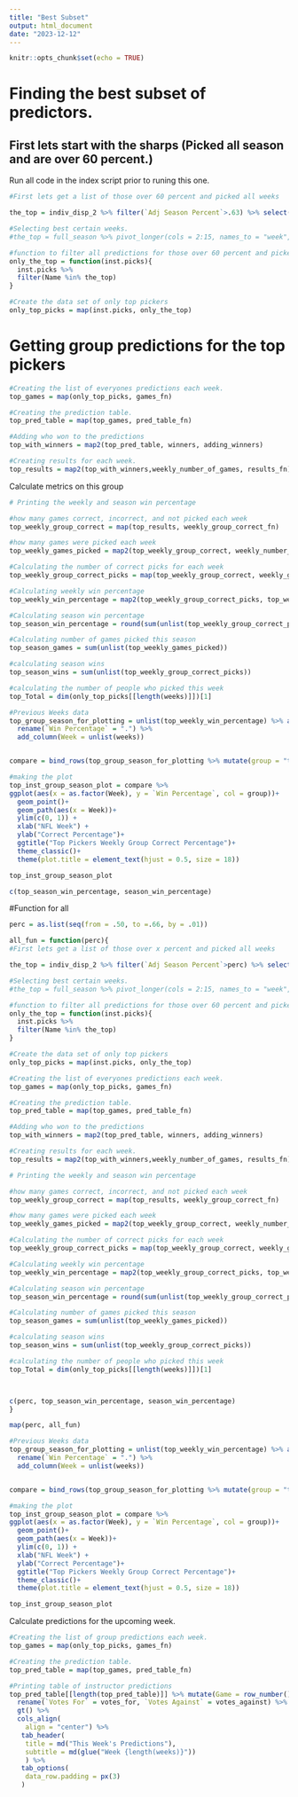 ```yaml
---
title: "Best Subset"
output: html_document
date: "2023-12-12"
---
```


```r
knitr::opts_chunk$set(echo = TRUE)
```

# Finding the best subset of predictors.

## First lets start with the sharps (Picked all season and are over 60 percent.)

Run all code in the index script prior to runing this one.
```r
#First lets get a list of those over 60 percent and picked all weeks

the_top = indiv_disp_2 %>% filter(`Adj Season Percent`>.63) %>% select(Name) %>% pull()

#Selecting best certain weeks.  
#the_top = full_season %>% pivot_longer(cols = 2:15, names_to = "week", values_to = "games") %>% mutate(games = case_when(is.na(games)==T~0, TRUE~games)) %>% pivot_wider(names_from = "week", values_from = "games") %>% mutate(tg = `Week 1`+`Week 2` +`Week 3` +`Week 4` +`Week 5` +`Week 6` +`Week 7` +`Week 8` +`Week 9`+ `Week 10` +`Week 11` +`Week 12` +`Week 13`+ `Week 14`) %>% select(Name, tg) %>% filter(is.na(tg)!=TRUE) %>% arrange(-tg) %>% top_n(10) %>% pull(Name)

#function to filter all predictions for those over 60 percent and picked all weeks
only_the_top = function(inst.picks){
  inst.picks %>% 
  filter(Name %in% the_top)
}

#Create the data set of only top pickers
only_top_picks = map(inst.picks, only_the_top)
```

# Getting group predictions for the top pickers
```r
#Creating the list of everyones predictions each week.
top_games = map(only_top_picks, games_fn)

#Creating the prediction table.  
top_pred_table = map(top_games, pred_table_fn)

#Adding who won to the predictions
top_with_winners = map2(top_pred_table, winners, adding_winners)

#Creating results for each week.
top_results = map2(top_with_winners,weekly_number_of_games, results_fn)
```

Calculate metrics on this group
```r
# Printing the weekly and season win percentage     

#how many games correct, incorrect, and not picked each week
top_weekly_group_correct = map(top_results, weekly_group_correct_fn)  

#how many games were picked each week
top_weekly_games_picked = map2(top_weekly_group_correct, weekly_number_of_games, weekly_games_picked_fn)

#Calculating the number of correct picks for each week
top_weekly_group_correct_picks = map(top_weekly_group_correct, weekly_group_correct_picks_fn)

#Calculating weekly win percentage
top_weekly_win_percentage = map2(top_weekly_group_correct_picks, top_weekly_games_picked, weekly_win_percentage_fn)

#Calculating season win percentage
top_season_win_percentage = round(sum(unlist(top_weekly_group_correct_picks))/sum(unlist(top_weekly_games_picked)),4)

#Calculating number of games picked this season
top_season_games = sum(unlist(top_weekly_games_picked))

#calculating season wins
top_season_wins = sum(unlist(top_weekly_group_correct_picks))

#calculating the number of people who picked this week
top_Total = dim(only_top_picks[[length(weeks)]])[1]
```

```r
#Previous Weeks data
top_group_season_for_plotting = unlist(top_weekly_win_percentage) %>% as.data.frame() %>% 
  rename(`Win Percentage` = ".") %>% 
  add_column(Week = unlist(weeks))


compare = bind_rows(top_group_season_for_plotting %>% mutate(group = "top"), group_season_for_plotting %>% mutate(group = "all"))

#making the plot
top_inst_group_season_plot = compare %>% 
ggplot(aes(x = as.factor(Week), y = `Win Percentage`, col = group))+
  geom_point()+
  geom_path(aes(x = Week))+
  ylim(c(0, 1)) +
  xlab("NFL Week") + 
  ylab("Correct Percentage")+
  ggtitle("Top Pickers Weekly Group Correct Percentage")+
  theme_classic()+
  theme(plot.title = element_text(hjust = 0.5, size = 18))

top_inst_group_season_plot

c(top_season_win_percentage, season_win_percentage)
```

#Function for all 

```r
perc = as.list(seq(from = .50, to =.66, by = .01))

all_fun = function(perc){
#First lets get a list of those over x percent and picked all weeks

the_top = indiv_disp_2 %>% filter(`Adj Season Percent`>perc) %>% select(Name) %>% pull()

#Selecting best certain weeks.  
#the_top = full_season %>% pivot_longer(cols = 2:15, names_to = "week", values_to = "games") %>% mutate(games = case_when(is.na(games)==T~0, TRUE~games)) %>% pivot_wider(names_from = "week", values_from = "games") %>% mutate(tg = `Week 1`+`Week 2` +`Week 3` +`Week 4` +`Week 5` +`Week 6` +`Week 7` +`Week 8` +`Week 9`+ `Week 10` +`Week 11` +`Week 12` +`Week 13`+ `Week 14`) %>% select(Name, tg) %>% filter(is.na(tg)!=TRUE) %>% arrange(-tg) %>% top_n(10) %>% pull(Name)

#function to filter all predictions for those over 60 percent and picked all weeks
only_the_top = function(inst.picks){
  inst.picks %>% 
  filter(Name %in% the_top)
}

#Create the data set of only top pickers
only_top_picks = map(inst.picks, only_the_top)

#Creating the list of everyones predictions each week.
top_games = map(only_top_picks, games_fn)

#Creating the prediction table.  
top_pred_table = map(top_games, pred_table_fn)

#Adding who won to the predictions
top_with_winners = map2(top_pred_table, winners, adding_winners)

#Creating results for each week.
top_results = map2(top_with_winners,weekly_number_of_games, results_fn)

# Printing the weekly and season win percentage     

#how many games correct, incorrect, and not picked each week
top_weekly_group_correct = map(top_results, weekly_group_correct_fn)  

#how many games were picked each week
top_weekly_games_picked = map2(top_weekly_group_correct, weekly_number_of_games, weekly_games_picked_fn)

#Calculating the number of correct picks for each week
top_weekly_group_correct_picks = map(top_weekly_group_correct, weekly_group_correct_picks_fn)

#Calculating weekly win percentage
top_weekly_win_percentage = map2(top_weekly_group_correct_picks, top_weekly_games_picked, weekly_win_percentage_fn)

#Calculating season win percentage
top_season_win_percentage = round(sum(unlist(top_weekly_group_correct_picks))/sum(unlist(top_weekly_games_picked)),4)

#Calculating number of games picked this season
top_season_games = sum(unlist(top_weekly_games_picked))

#calculating season wins
top_season_wins = sum(unlist(top_weekly_group_correct_picks))

#calculating the number of people who picked this week
top_Total = dim(only_top_picks[[length(weeks)]])[1]



c(perc, top_season_win_percentage, season_win_percentage)
}

map(perc, all_fun)
```


```r
#Previous Weeks data
top_group_season_for_plotting = unlist(top_weekly_win_percentage) %>% as.data.frame() %>% 
  rename(`Win Percentage` = ".") %>% 
  add_column(Week = unlist(weeks))


compare = bind_rows(top_group_season_for_plotting %>% mutate(group = "top"), group_season_for_plotting %>% mutate(group = "all"))

#making the plot
top_inst_group_season_plot = compare %>% 
ggplot(aes(x = as.factor(Week), y = `Win Percentage`, col = group))+
  geom_point()+
  geom_path(aes(x = Week))+
  ylim(c(0, 1)) +
  xlab("NFL Week") + 
  ylab("Correct Percentage")+
  ggtitle("Top Pickers Weekly Group Correct Percentage")+
  theme_classic()+
  theme(plot.title = element_text(hjust = 0.5, size = 18))

top_inst_group_season_plot
```



Calculate predictions for the upcoming week.
```r
#Creating the list of group predictions each week.
top_games = map(only_top_picks, games_fn)

#Creating the prediction table.  
top_pred_table = map(top_games, pred_table_fn)

#Printing table of instructor predictions
top_pred_table[[length(top_pred_table)]] %>% mutate(Game = row_number()) %>% 
  rename(`Votes For` = votes_for, `Votes Against` = votes_against) %>% 
  gt() %>% 
  cols_align(
    align = "center") %>% 
   tab_header(
    title = md("This Week's Predictions"),
    subtitle = md(glue("Week {length(weeks)}"))
    ) %>% 
   tab_options(
    data_row.padding = px(3)
   )
```

